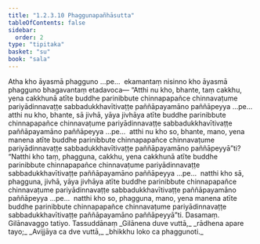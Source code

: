 ```yaml
---
title: "1.2.3.10 Phaggunapañhāsutta"
tableOfContents: false
sidebar:
  order: 2
type: "tipitaka"
basket: "su"
book: "sala"
---
```



<DynamicBreadcrumb />

<Division number="83" book="sala" bookNo="13" page="278">

<Paragraph number="347" book="sala">
Atha kho āyasmā phagguno …pe…  ekamantaṃ nisinno kho āyasmā phagguno bhagavantaṃ etadavoca—
</Paragraph>

<Paragraph number="348" book="sala">
“Atthi nu kho, bhante, taṃ cakkhu, yena cakkhunā atīte buddhe parinibbute chinnapapañce chinnavaṭume pariyādinnavaṭṭe sabbadukkhavītivaṭṭe paññāpayamāno paññāpeyya …pe…  atthi nu kho, bhante, sā jivhā, yāya jivhāya atīte buddhe parinibbute chinnapapañce chinnavaṭume pariyādinnavaṭṭe sabbadukkhavītivaṭṭe paññāpayamāno paññāpeyya …pe…  atthi nu kho so, bhante, mano, yena manena atīte buddhe parinibbute chinnapapañce chinnavaṭume pariyādinnavaṭṭe sabbadukkhavītivaṭṭe paññāpayamāno paññāpeyyā”ti?
</Paragraph>

<Paragraph number="349" book="sala">
“Natthi kho taṃ, phagguna, cakkhu, yena cakkhunā atīte buddhe parinibbute chinnapapañce chinnavaṭume pariyādinnavaṭṭe sabbadukkhavītivaṭṭe paññāpayamāno paññāpeyya …pe…  natthi kho sā, phagguna, jivhā, yāya jivhāya atīte buddhe parinibbute chinnapapañce chinnavaṭume pariyādinnavaṭṭe sabbadukkhavītivaṭṭe paññāpayamāno paññāpeyya …pe…  natthi kho so, phagguna, mano, yena manena atīte buddhe parinibbute chinnapapañce chinnavaṭume pariyādinnavaṭṭe sabbadukkhavītivaṭṭe paññāpayamāno paññāpeyyā”ti.

</Paragraph>
</Division>

<Paragraph number="350" type="center" book="sala">
Dasamaṃ.



</Paragraph>

<Paragraph number="351" type="center" book="sala">
Gilānavaggo tatiyo.



</Paragraph>

<Paragraph number="352" type="center" book="sala">
Tassuddānaṃ


</Paragraph>

<Paragraph number="353" type="verses" book="sala">
_Gilānena duve vuttā,_  
_rādhena apare tayo;_  
_Avijjāya ca dve vuttā,_  
_bhikkhu loko ca phaggunoti._
</Paragraph>